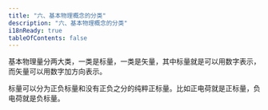 ```yaml
---
title: "六、基本物理概念的分类"
description: "六、基本物理概念的分类"
i18nReady: true
tableOfContents: false
---
```




基本物理量分两大类，一类是标量，一类是矢量，其中标量就是可以用数字表示，而矢量可以用数字加方向表示。

标量可以分为正负标量和没有正负之分的纯粹正标量。比如正电荷就是正标量，负电荷就是负标量。

<br />
<LinkCard
  title="前往本章节讨论区"
  href="https://forum.unifiedfieldtheory.cn/questions/10010000000000134"
  description="看看大家阅读完本章之后都在讨论什么，并发表你自己的看法~"
  target="_blank"
/>
